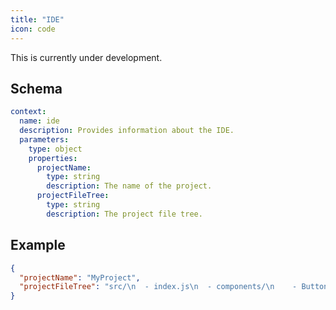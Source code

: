 ```yaml
---
title: "IDE"
icon: code
---
```


<Warning>This is currently under development.</Warning>

## Schema

```yaml
context:
  name: ide
  description: Provides information about the IDE.
  parameters:
    type: object
    properties:
      projectName:
        type: string
        description: The name of the project.
      projectFileTree:
        type: string
        description: The project file tree.
```

## Example

```json
{
  "projectName": "MyProject",
  "projectFileTree": "src/\n  - index.js\n  - components/\n    - Button.js\n    - Input.js"
}
```
